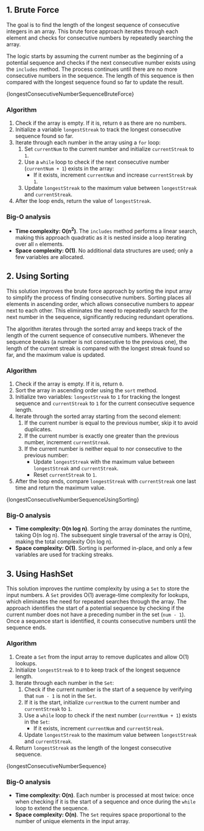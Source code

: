 

## 1. Brute Force

The goal is to find the length of the longest sequence of consecutive integers in an array. This brute force approach iterates through each element and checks for consecutive numbers by repeatedly searching the array.

The logic starts by assuming the current number as the beginning of a potential sequence and checks if the next consecutive number exists using the `includes` method. The process continues until there are no more consecutive numbers in the sequence. The length of this sequence is then compared with the longest sequence found so far to update the result.

<MDXCodeBlock>{longestConsecutiveNumberSequenceBruteForce}</MDXCodeBlock>

### Algorithm

1. Check if the array is empty. If it is, return `0` as there are no numbers.
2. Initialize a variable `longestStreak` to track the longest consecutive sequence found so far.
3. Iterate through each number in the array using a `for` loop:
   1. Set `currentNum` to the current number and initialize `currentStreak` to `1`.
   2. Use a `while` loop to check if the next consecutive number (`currentNum + 1`) exists in the array:
      - If it exists, increment `currentNum` and increase `currentStreak` by `1`.
   3. Update `longestStreak` to the maximum value between `longestStreak` and `currentStreak`.
4. After the loop ends, return the value of `longestStreak`.

### Big-O analysis

- **Time complexity: O(n<sup>2</sup>)**. The `includes` method performs a linear search, making this approach quadratic as it is nested inside a loop iterating over all `n` elements.
- **Space complexity: O(1)**. No additional data structures are used; only a few variables are allocated.

## 2. Using Sorting

This solution improves the brute force approach by sorting the input array to simplify the process of finding consecutive numbers. Sorting places all elements in ascending order, which allows consecutive numbers to appear next to each other. This eliminates the need to repeatedly search for the next number in the sequence, significantly reducing redundant operations.

The algorithm iterates through the sorted array and keeps track of the length of the current sequence of consecutive numbers. Whenever the sequence breaks (a number is not consecutive to the previous one), the length of the current streak is compared with the longest streak found so far, and the maximum value is updated.

### Algorithm

1. Check if the array is empty. If it is, return `0`.
2. Sort the array in ascending order using the `sort` method.
3. Initialize two variables: `longestStreak` to `1` for tracking the longest sequence and `currentStreak` to `1` for the current consecutive sequence length.
4. Iterate through the sorted array starting from the second element:
   1. If the current number is equal to the previous number, skip it to avoid duplicates.
   2. If the current number is exactly one greater than the previous number, increment `currentStreak`.
   3. If the current number is neither equal to nor consecutive to the previous number:
      - Update `longestStreak` with the maximum value between `longestStreak` and `currentStreak`.
      - Reset `currentStreak` to `1`.
5. After the loop ends, compare `longestStreak` with `currentStreak` one last time and return the maximum value.

<MDXCodeBlock>{longestConsecutiveNumberSequenceUsingSorting}</MDXCodeBlock>

### Big-O analysis

- **Time complexity: O(n log n)**. Sorting the array dominates the runtime, taking O(n log n). The subsequent single traversal of the array is O(n), making the total complexity O(n log n).
- **Space complexity: O(1)**. Sorting is performed in-place, and only a few variables are used for tracking streaks.

## 3. Using HashSet

This solution improves the runtime complexity by using a `Set` to store the input numbers. A `Set` provides O(1) average-time complexity for lookups, which eliminates the need for repeated searches through the array. The approach identifies the start of a potential sequence by checking if the current number does not have a preceding number in the set (`num - 1`). Once a sequence start is identified, it counts consecutive numbers until the sequence ends.

### Algorithm

1. Create a `Set` from the input array to remove duplicates and allow O(1) lookups.
2. Initialize `longestStreak` to `0` to keep track of the longest sequence length.
3. Iterate through each number in the `Set`:
   1. Check if the current number is the start of a sequence by verifying that `num - 1` is not in the `Set`.
   2. If it is the start, initialize `currentNum` to the current number and `currentStreak` to `1`.
   3. Use a `while` loop to check if the next number (`currentNum + 1`) exists in the `Set`:
      - If it exists, increment `currentNum` and `currentStreak`.
   4. Update `longestStreak` to the maximum value between `longestStreak` and `currentStreak`.
4. Return `longestStreak` as the length of the longest consecutive sequence.

<MDXCodeBlock>{longestConsecutiveNumberSequence}</MDXCodeBlock>

### Big-O analysis

- **Time complexity: O(n)**. Each number is processed at most twice: once when checking if it is the start of a sequence and once during the `while` loop to extend the sequence.
- **Space complexity: O(n)**. The `Set` requires space proportional to the number of unique elements in the input array.
